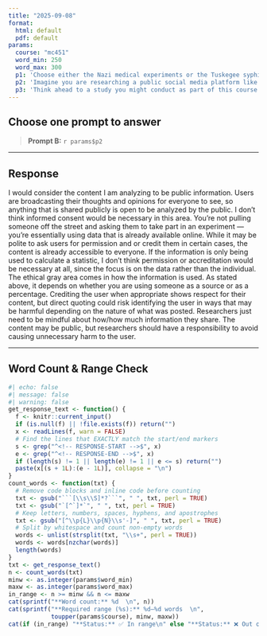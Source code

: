 ```yaml
---
title: "2025-09-08"
format:
  html: default
  pdf: default
params:
  course: "mc451"
  word_min: 250
  word_max: 300
  p1: 'Choose either the Nazi medical experiments or the Tuskegee syphilis study and reflect on what that case teaches us about the need for ethical safeguards in research. Why do you think these events had such a lasting impact on how research is conducted today? How might studying these cases shape your behavior as a future researcher?'
  p2: 'Imagine you are researching a public social media platform like X (formerly Twitter), Reddit, or TikTok. Would you consider the content you’re analyzing to be public or private? Would you need to obtain informed consent? Why or why not? Reflect on the ethical gray areas that emerge in digital research and how you would navigate them.'
  p3: 'Think ahead to a study you might conduct as part of this course. What would it look like to fully honor the principles of respect for persons, beneficence, and justice in your research? Identify at least one concrete action you would take during your study’s design or data collection to uphold each of these three ethical principles.'
---
```


## Choose **one** prompt to answer


> **Prompt B:** `r params$p2`


---

## Response

<!-- RESPONSE-START -->
I would consider the content I am analyzing to be public information. Users are broadcasting their thoughts and opinions for everyone to see, so anything that is shared publicly is open to be analyzed by the public. I don’t think informed consent would be necessary in this area. You’re not pulling someone off the street and asking them to take part in an experiment — you’re essentially using data that is already available online. While it may be polite to ask users for permission and or credit them in certain cases, the content is already accessible to everyone. If the information is only being used to calculate a statistic, I don’t think permission or accreditation would be necessary at all, since the focus is on the data rather than the individual. The ethical gray area comes in how the information is used. As stated above, it depends on whether you are using someone as a source or as a percentage. Crediting the user when appropriate shows respect for their content, but direct quoting could risk identifying the user in ways that may be harmful depending on the nature of what was posted. Researchers just need to be mindful about how/how much information they share. The content may be public, but researchers should have a responsibility to avoid causing unnecessary harm to the user. 

<!-- RESPONSE-END -->

---

## Word Count & Range Check

```r
#| echo: false
#| message: false
#| warning: false
get_response_text <- function() {
  f <- knitr::current_input()
  if (is.null(f) || !file.exists(f)) return("")
  x <- readLines(f, warn = FALSE)
  # Find the lines that EXACTLY match the start/end markers
  s <- grep("^<!-- RESPONSE-START -->$", x)
  e <- grep("^<!-- RESPONSE-END -->$", x)
  if (length(s) != 1 || length(e) != 1 || e <= s) return("")
  paste(x[(s + 1L):(e - 1L)], collapse = "\n")
}
count_words <- function(txt) {
  # Remove code blocks and inline code before counting
  txt <- gsub("```[\\s\\S]*?```", " ", txt, perl = TRUE)
  txt <- gsub("`[^`]*`", " ", txt, perl = TRUE)
  # Keep letters, numbers, spaces, hyphens, and apostrophes
  txt <- gsub("[^\\p{L}\\p{N}\\s'-]", " ", txt, perl = TRUE)
  # Split by whitespace and count non-empty words
  words <- unlist(strsplit(txt, "\\s+", perl = TRUE))
  words <- words[nzchar(words)]
  length(words)
}
txt <- get_response_text()
n <- count_words(txt)
minw <- as.integer(params$word_min)
maxw <- as.integer(params$word_max)
in_range <- n >= minw && n <= maxw
cat(sprintf("**Word count:** %d  \n", n))
cat(sprintf("**Required range (%s):** %d–%d words  \n",
            toupper(params$course), minw, maxw))
cat(if (in_range) "**Status:** ✅ In range\n" else "**Status:** ❌ Out of range\n")
```
